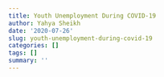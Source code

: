 ```yaml
---
title: Youth Unemployment During COVID-19
author: Yahya Sheikh
date: '2020-07-26'
slug: youth-unemployment-during-covid-19
categories: []
tags: []
summary: ''
---
```

